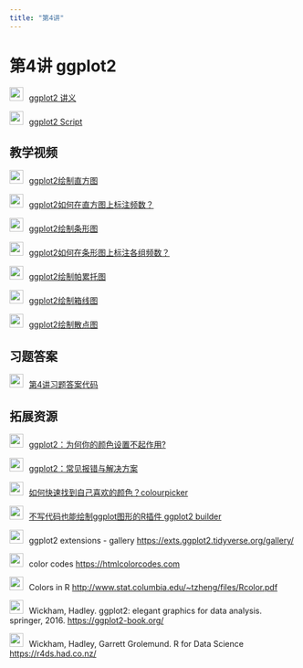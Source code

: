 ```yaml
---
title: "第4讲"
---
```


# 第4讲 ggplot2 

<img src="img/teacher.png"  style="width: 24px; height: 24px;margin-right: 10px">[ggplot2 讲义](https://lizongzhang.github.io/stat/L4.html){target="_blank"} 

<img src="img/code.png"  style="width: 24px; height: 24px;margin-right: 10px">[ggplot2 Script](https://lizongzhang.github.io/stat/ggplot2intro.html){target="_blank"}

## 教学视频

<img src="img/video.png"  style="width: 24px; height: 24px;margin-right: 10px">[ggplot2绘制直方图](https://www.bilibili.com/video/BV1wV4y1K7eX/){target="_blank"} 

<img src="img/video.png"  style="width: 24px; height: 24px;margin-right: 10px">[ggplot2如何在直方图上标注频数？](https://www.bilibili.com/video/BV1y24y1778a/){target="_blank"} 

<img src="img/video.png"  style="width: 24px; height: 24px;margin-right: 10px">[ggplot2绘制条形图](https://www.bilibili.com/video/BV16e4y1Q7Qw/){target="_blank"} 

<img src="img/video.png"  style="width: 24px; height: 24px;margin-right: 10px">[ggplot2如何在条形图上标注各组频数？](https://www.bilibili.com/video/BV1Ng4y1j7cE/){target="_blank"} 

<img src="img/video.png"  style="width: 24px; height: 24px;margin-right: 10px">[ggplot2绘制帕累托图](https://www.bilibili.com/video/BV1ia411U74q/?){target="_blank"} 

<img src="img/video.png"  style="width: 24px; height: 24px;margin-right: 10px">[ggplot2绘制箱线图](https://www.bilibili.com/video/BV1vW4y127dt/){target="_blank"} 

<img src="img/video.png"  style="width: 24px; height: 24px;margin-right: 10px">[ggplot2绘制散点图](https://www.bilibili.com/video/BV1Ca411K78j/){target="_blank"} 

## 习题答案 

<img src="img/teacher.png"  style="width: 24px; height: 24px;margin-right: 10px">[第4讲习题答案代码](https://lizongzhang.github.io/stat/4solution.html){target="_blank"} 

## 拓展资源

<img src="img/video.png"  style="width: 24px; height: 24px;margin-right: 10px">[ggplot2：为何你的颜色设置不起作用?](https://www.bilibili.com/video/BV1Y94y1E7m1/){target="_blank"} 


<img src="img/video.png"  style="width: 24px; height: 24px;margin-right: 10px">[ggplot2：常见报错与解决方案](https://www.bilibili.com/video/BV1cc41167LA/){target="_blank"} 


<img src="img/video.png"  style="width: 24px; height: 24px;margin-right: 10px">[如何快速找到自己喜欢的颜色？colourpicker](https://www.bilibili.com/video/BV1Na4y197SE/){target="_blank"} 

<img src="img/video.png"  style="width: 24px; height: 24px;margin-right: 10px">[不写代码也能绘制ggplot图形的R插件 ggplot2 builder](https://www.bilibili.com/video/BV1Yj41147bB/){target="_blank"} 


<img src="img/link.png" style="width: 24px; height: 24px;margin-right: 10px">ggplot2 extensions - gallery <https://exts.ggplot2.tidyverse.org/gallery/>

<img src="img/link.png" style="width: 24px; height: 24px;margin-right: 10px">color codes <https://htmlcolorcodes.com>
    
<img src="img/link.png" style="width: 24px; height: 24px;margin-right: 10px">Colors in R <http://www.stat.columbia.edu/~tzheng/files/Rcolor.pdf>

<img src="img/link.png" style="width: 24px; height: 24px;margin-right: 10px">Wickham, Hadley. ggplot2: elegant graphics for data
            analysis. springer, 2016. <https://ggplot2-book.org/>

<img src="img/link.png" style="width: 24px; height: 24px;margin-right: 10px">Wickham, Hadley, Garrett Grolemund. R for Data Science
            <https://r4ds.had.co.nz/>
            
            

        
        
